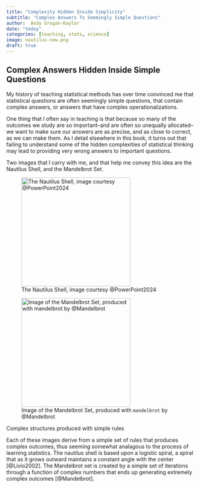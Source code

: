 ```yaml
---
title: "Complexity Hidden Inside Simplicity"
subtitle: "Complex Answers To Seemingly Simple Questions"
author:  Andy Grogan-Kaylor 
date: "today"
categories: [teaching, stats, science]
image: nautilus-new.png
draft: true
---
```


::: {.callout-tip}
## Complex Answers Hidden Inside Simple Questions

My history of teaching statistical methods has over time convinced me that statistical questions are often seemingly simple questions, that contain complex answers, or answers that have complex operationalizations.

One thing that I often say in teaching is that because so many of the outcomes we study are so important–and are often so unequally allocated–we want to make sure our answers are as precise, and as close to correct, as we can make them. As I detail elsewhere in this book, it turns out that failing to understand some of the hidden complexities of statistical thinking may lead to providing very wrong answers to important questions.

Two images that I carry with me, and that help me convey this idea are the Nautilus Shell, and the Mandelbrot Set.

::: {layout-ncol=2}
![The Nautilus Shell, image courtesy @PowerPoint2024](nautilus-new.png){height=3in}

![Image of the Mandelbrot Set, produced with `mandelbrot` by @Mandelbrot](mandelbrot.png){height=3in}

Complex structures produced with simple rules
:::

Each of these images derive from a simple set of rules that produces complex outcomes, thus seeming somewhat analagous to the process of learning statistics. The nautilus shell is based upon a logistic spiral, a spiral that as it grows outward maintains a constant angle with the center [@Livio2002]. The Mandelbrot set is created by a simple set of iterations through a function of complex numbers that ends up generating extremely complex outcomes [@Mandelbrot]. 
:::



